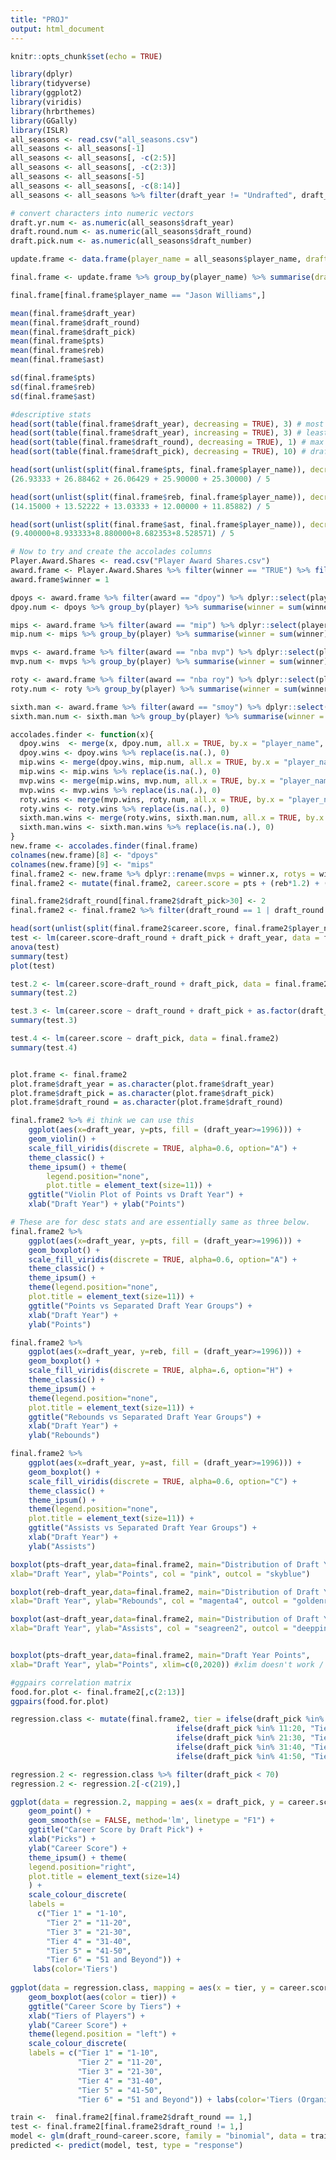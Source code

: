 ```yaml
---
title: "PROJ"
output: html_document
---
```


```r
knitr::opts_chunk$set(echo = TRUE)
```

```r
library(dplyr)
library(tidyverse)
library(ggplot2)
library(viridis)
library(hrbrthemes)
library(GGally)
library(ISLR)
all_seasons <- read.csv("all_seasons.csv")
all_seasons <- all_seasons[-1]
all_seasons <- all_seasons[, -c(2:5)]
all_seasons <- all_seasons[, -c(2:3)]
all_seasons <- all_seasons[-5]
all_seasons <- all_seasons[, -c(8:14)]
all_seasons <- all_seasons %>% filter(draft_year != "Undrafted", draft_round != "Undrafted", draft_number != "Undrafted")

# convert characters into numeric vectors
draft.yr.num <- as.numeric(all_seasons$draft_year)
draft.round.num <- as.numeric(all_seasons$draft_round)
draft.pick.num <- as.numeric(all_seasons$draft_number)

update.frame <- data.frame(player_name = all_seasons$player_name, draft_year = draft.yr.num, draft_round = draft.round.num, draft_pick = draft.pick.num, pts = all_seasons$pts, reb = all_seasons$reb, ast = all_seasons$ast) # this allows us to aggregate everything because they are now all numeric

final.frame <- update.frame %>% group_by(player_name) %>% summarise(draft_year = mean(draft_year), draft_round = mean(draft_round), draft_pick = mean(draft_pick), pts = mean(pts), reb =  mean(reb), ast = mean(ast))

final.frame[final.frame$player_name == "Jason Williams",]

mean(final.frame$draft_year)
mean(final.frame$draft_round)
mean(final.frame$draft_pick)
mean(final.frame$pts)
mean(final.frame$reb)
mean(final.frame$ast)

sd(final.frame$pts)
sd(final.frame$reb)
sd(final.frame$ast)

#descriptive stats
head(sort(table(final.frame$draft_year), decreasing = TRUE), 3) # most players in draft year
head(sort(table(final.frame$draft_year), increasing = TRUE), 3) # least per draft year
head(sort(table(final.frame$draft_round), decreasing = TRUE), 1) # max round pick
head(sort(table(final.frame$draft_pick), decreasing = TRUE), 10) # draft pick counts

head(sort(unlist(split(final.frame$pts, final.frame$player_name)), decreasing = TRUE), 5)  # top 5 points
(26.93333 + 26.88462 + 26.06429 + 25.90000 + 25.30000) / 5

head(sort(unlist(split(final.frame$reb, final.frame$player_name)), decreasing = TRUE), 5) #top5 rebounds
(14.15000 + 13.52222 + 13.03333 + 12.00000 + 11.85882) / 5 

head(sort(unlist(split(final.frame$ast, final.frame$player_name)), decreasing = TRUE), 5) #top 5 assist
(9.400000+8.933333+8.880000+8.682353+8.528571) / 5

# Now to try and create the accolades columns
Player.Award.Shares <- read.csv("Player Award Shares.csv")
award.frame <- Player.Award.Shares %>% filter(winner == "TRUE") %>% filter(season >= 1996)
award.frame$winner = 1

dpoys <- award.frame %>% filter(award == "dpoy") %>% dplyr::select(player, winner)
dpoy.num <- dpoys %>% group_by(player) %>% summarise(winner = sum(winner))

mips <- award.frame %>% filter(award == "mip") %>% dplyr::select(player, winner)
mip.num <- mips %>% group_by(player) %>% summarise(winner = sum(winner))

mvps <- award.frame %>% filter(award == "nba mvp") %>% dplyr::select(player, winner)
mvp.num <- mvps %>% group_by(player) %>% summarise(winner = sum(winner))

roty <- award.frame %>% filter(award == "nba roy") %>% dplyr::select(player, winner)
roty.num <- roty %>% group_by(player) %>% summarise(winner = sum(winner))

sixth.man <- award.frame %>% filter(award == "smoy") %>% dplyr::select(player, winner)
sixth.man.num <- sixth.man %>% group_by(player) %>% summarise(winner = sum(winner))

accolades.finder <- function(x){
  dpoy.wins  <- merge(x, dpoy.num, all.x = TRUE, by.x = "player_name", by.y = "player")
  dpoy.wins <- dpoy.wins %>% replace(is.na(.), 0)
  mip.wins <- merge(dpoy.wins, mip.num, all.x = TRUE, by.x = "player_name", by.y = "player")
  mip.wins <- mip.wins %>% replace(is.na(.), 0)
  mvp.wins <- merge(mip.wins, mvp.num, all.x = TRUE, by.x = "player_name", by.y = "player")
  mvp.wins <- mvp.wins %>% replace(is.na(.), 0)
  roty.wins <- merge(mvp.wins, roty.num, all.x = TRUE, by.x = "player_name", by.y = "player")
  roty.wins <- roty.wins %>% replace(is.na(.), 0)
  sixth.man.wins <- merge(roty.wins, sixth.man.num, all.x = TRUE, by.x = "player_name", by.y = "player")
  sixth.man.wins <- sixth.man.wins %>% replace(is.na(.), 0)
}
new.frame <- accolades.finder(final.frame)
colnames(new.frame)[8] <- "dpoys"
colnames(new.frame)[9] <- "mips"
final.frame2 <- new.frame %>% dplyr::rename(mvps = winner.x, rotys = winner.y, sixth.mans = winner)
final.frame2 <- mutate(final.frame2, career.score = pts + (reb*1.2) + (ast*1.5) + (dpoys*15) + (mips*10) + (mvps*20) + (rotys * 10) + (sixth.mans * 5))

final.frame2$draft_round[final.frame2$draft_pick>30] <- 2
final.frame2 <- final.frame2 %>% filter(draft_round == 1 | draft_round == 2)

head(sort(unlist(split(final.frame2$career.score, final.frame2$player_name)), decreasing = TRUE), 10)
test <- lm(career.score~draft_round + draft_pick + draft_year, data = final.frame2)
anova(test)
summary(test)
plot(test)

test.2 <- lm(career.score~draft_round + draft_pick, data = final.frame2)
summary(test.2)

test.3 <- lm(career.score ~ draft_round + draft_pick + as.factor(draft_year), data = final.frame2)
summary(test.3)

test.4 <- lm(career.score ~ draft_pick, data = final.frame2)
summary(test.4)


plot.frame <- final.frame2
plot.frame$draft_year = as.character(plot.frame$draft_year)
plot.frame$draft_pick = as.character(plot.frame$draft_pick)
plot.frame$draft_round = as.character(plot.frame$draft_round)

final.frame2 %>% #i think we can use this
    ggplot(aes(x=draft_year, y=pts, fill = (draft_year>=1996))) +
    geom_violin() +
    scale_fill_viridis(discrete = TRUE, alpha=0.6, option="A") +
    theme_classic() +
    theme_ipsum() + theme(
        legend.position="none",
        plot.title = element_text(size=11)) +
    ggtitle("Violin Plot of Points vs Draft Year") +
    xlab("Draft Year") + ylab("Points")

# These are for desc stats and are essentially same as three below.
final.frame2 %>% 
    ggplot(aes(x=draft_year, y=pts, fill = (draft_year>=1996))) +
    geom_boxplot() +
    scale_fill_viridis(discrete = TRUE, alpha=0.6, option="A") +
    theme_classic() +
    theme_ipsum() + 
    theme(legend.position="none",
    plot.title = element_text(size=11)) +
    ggtitle("Points vs Separated Draft Year Groups") +
    xlab("Draft Year") +
    ylab("Points")

final.frame2 %>% 
    ggplot(aes(x=draft_year, y=reb, fill = (draft_year>=1996))) +
    geom_boxplot() +
    scale_fill_viridis(discrete = TRUE, alpha=.6, option="H") +
    theme_classic() +
    theme_ipsum() + 
    theme(legend.position="none",
    plot.title = element_text(size=11)) +
    ggtitle("Rebounds vs Separated Draft Year Groups") +
    xlab("Draft Year") +
    ylab("Rebounds")

final.frame2 %>% 
    ggplot(aes(x=draft_year, y=ast, fill = (draft_year>=1996))) +
    geom_boxplot() +
    scale_fill_viridis(discrete = TRUE, alpha=0.6, option="C") +
    theme_classic() +
    theme_ipsum() + 
    theme(legend.position="none",
    plot.title = element_text(size=11)) +
    ggtitle("Assists vs Separated Draft Year Groups") +
    xlab("Draft Year") +
    ylab("Assists")

boxplot(pts~draft_year,data=final.frame2, main="Distribution of Draft Year Vs Points",
xlab="Draft Year", ylab="Points", col = "pink", outcol = "skyblue")

boxplot(reb~draft_year,data=final.frame2, main="Distribution of Draft Year Vs Rebounds",
xlab="Draft Year", ylab="Rebounds", col = "magenta4", outcol = "goldenrod2")

boxplot(ast~draft_year,data=final.frame2, main="Distribution of Draft Year Vs Assists",
xlab="Draft Year", ylab="Assists", col = "seagreen2", outcol = "deeppink4")


boxplot(pts~draft_year,data=final.frame2, main="Draft Year Points",
xlab="Draft Year", ylab="Points", xlim=c(0,2020)) #xlim doesn't work / test

#ggpairs correlation matrix
food.for.plot <- final.frame2[,c(2:13)]
ggpairs(food.for.plot)

regression.class <- mutate(final.frame2, tier = ifelse(draft_pick %in% 1:10, "Tier 1",
                                     ifelse(draft_pick %in% 11:20, "Tier 2",
                                     ifelse(draft_pick %in% 21:30, "Tier 3",
                                     ifelse(draft_pick %in% 31:40, "Tier 4",
                                     ifelse(draft_pick %in% 41:50, "Tier 5", "Tier 6"))))))

regression.2 <- regression.class %>% filter(draft_pick < 70)
regression.2 <- regression.2[-c(219),]

ggplot(data = regression.2, mapping = aes(x = draft_pick, y = career.score, color = tier)) +
    geom_point() +
    geom_smooth(se = FALSE, method='lm', linetype = "F1") +
    ggtitle("Career Score by Draft Pick") +
    xlab("Picks") +
    ylab("Career Score") +
    theme_ipsum() + theme(
    legend.position="right",
    plot.title = element_text(size=14)
    ) +
    scale_colour_discrete(
    labels = 
      c("Tier 1" = "1-10",
        "Tier 2" = "11-20",
        "Tier 3" = "21-30",
        "Tier 4" = "31-40",
        "Tier 5" = "41-50",
        "Tier 6" = "51 and Beyond")) +
     labs(color='Tiers') 
    
ggplot(data = regression.class, mapping = aes(x = tier, y = career.score)) +
    geom_boxplot(aes(color = tier)) +
    ggtitle("Career Score by Tiers") + 
    xlab("Tiers of Players") + 
    ylab("Career Score") +
    theme(legend.position = "left") + 
    scale_colour_discrete(
    labels = c("Tier 1" = "1-10",
               "Tier 2" = "11-20",
               "Tier 3" = "21-30",
               "Tier 4" = "31-40",
               "Tier 5" = "41-50",
               "Tier 6" = "51 and Beyond")) + labs(color='Tiers (Organized by Picks)') 

train <-  final.frame2[final.frame2$draft_round == 1,]
test <- final.frame2[final.frame2$draft_round != 1,]
model <- glm(draft_round~career.score, family = "binomial", data = train)
predicted <- predict(model, test, type = "response")
```
